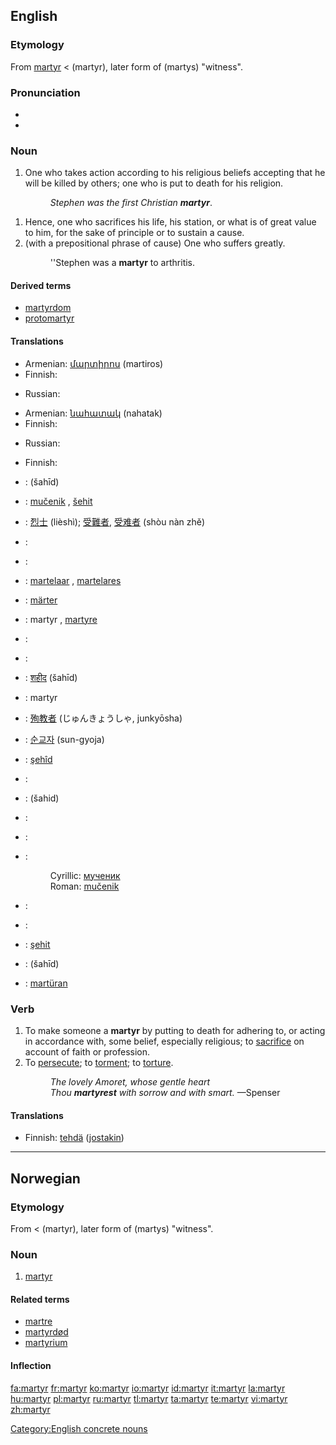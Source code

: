{{wikipedia}}
==English==

===Etymology===
From {{etyl|la}} [[martyr#Latin|martyr]] < {{etyl|grc|en}} '''{{polytonic|[[μάρτυρ]]}}''' (martyr), later form of '''{{polytonic|[[μάρτυς]]}}''' (martys) "witness".

===Pronunciation===
* {{audio|en-us-martyr.ogg|Audio (US)}}
* {{rhymes|ɑː(r)tə(r)}}

===Noun===
{{en-noun}}

# One who takes action according to his religious beliefs accepting that he will be killed by others; one who is put to death for his religion.
#: ''Stephen was the first Christian '''martyr'''''.
<!-- maybe somebody can find a way to include women without twice using "he or she"? -->
# Hence, one who sacrifices his life, his station, or what is of great value to him, for the sake of principle or to sustain a cause.
# (with a prepositional phrase of cause) One who suffers greatly.
#: ''Stephen was a '''martyr''' to arthritis.

====Derived terms====
* [[martyrdom]]
* [[protomartyr]]

====Translations====
{{trans-top|one killed for religion}}
* Armenian: [[մարտիրոս]] (martiros)
* Finnish: {{t-|fi|marttyyri}}
{{trans-mid}}
* Russian: {{t-|ru|мученик|m|tr=múčenik|sc=Cyrl}}
{{trans-bottom}}

{{trans-top|one who sacrifices their life for an important cause}}
* Armenian: [[նահատակ]] (nahatak)
* Finnish: {{t-|fi|marttyyri}}
{{trans-mid}}
* Russian: {{t-|ru|мученик|m|tr=múčenik|sc=Cyrl}}
{{trans-bottom}}

{{trans-top|one who suffers greatly}}
* Finnish: {{t|fi|uhri}}
{{trans-mid}}
{{trans-bottom}}

{{checktrans-top}}
* {{ttbc|Arabic}}: {{Arab|[[شهيد]]}} (šahīd) {{m}}
* {{ttbc|Bosnian}}: [[mučenik]] {{m}}, [[šehit]] {{m}}
* {{ttbc|Chinese}}: [[烈士]] (lièshì); [[受難者]], [[受难者]] (shòu nàn zhě)
* {{ttbc|Croatian}}: {{t-|hr|mučenik|m}}
* {{ttbc|Czech}}: {{t-|cs|mučedník|m}}
* {{ttbc|Dutch}}: [[martelaar]] {{m}}, [[martelares]] {{f}}
* {{ttbc|Estonian}}: [[märter]]
* {{ttbc|French}}: martyr {{m}}, [[martyre]] {{f}}
* {{ttbc|German}}: {{t-|de|Märtyrer|m}}
* {{ttbc|Greek}}: {{t|el|μάρτυρας|tr=mártiras|sc=Grek|m}}
* {{ttbc|Hindi}}: [[शहीद]] (šahīd) {{m}}
* {{ttbc|Interlingua}}: martyr
* {{ttbc|Japanese}}: [[殉教者]] (じゅんきょうしゃ, junkyōsha)
* {{ttbc|Korean}}: [[순교자]] (sun-gyoja)
{{checktrans-mid}}
* {{ttbc|Kurdish}}: [[şehîd]]
* {{ttbc|Norwegian}}: {{t-|no|martyr|m}}
* {{ttbc|Persian}}: {{fa-Arab|[[شهید]]}} (šahid)
* {{ttbc|Polish}}: {{t-|pl|męczennik|m}}
* {{ttbc|Portuguese}}: {{t-|pt|mártir}}
* {{ttbc|Serbian}}:
*: Cyrillic: [[мученик]] {{m}}
*: Roman: [[mučenik]] {{m}}
* {{ttbc|Spanish}}: {{t+|es|mártir|m}}
* {{ttbc|Swedish}}: {{t-|sv|martyr}}
* {{ttbc|Turkish}}: [[şehit]]
* {{ttbc|Urdu}}: {{ur-Arab|[[شہید]]}} (šahīd) {{m}}
* {{ttbc|Volapük}}: [[martüran]]
{{checktrans-bottom}}

===Verb===
{{en-verb}}
{{transitive}}

# To make someone a '''martyr''' by putting to death for adhering to, or acting in accordance with, some belief, especially religious; to [[sacrifice]] on account of faith or profession.
# To [[persecute]]; to [[torment]]; to [[torture]].
#: ''The lovely Amoret, whose gentle heart''
#: ''Thou '''martyrest''' with sorrow and with smart.'' —Spenser
<!-- webstah again -->

====Translations====
{{trans-top|to make someone a martyr}}
* Finnish: [[tehdä]] ([[jostakin]]) {{t|fi|marttyyri}}
{{trans-mid}}
{{trans-bottom}}

{{trans-see|torture}}

[[Category:English concrete nouns]]

----

==Norwegian==

===Etymology===
From {{etyl|la|no}} {{term|martyr}} < {{etyl|grc|no}} '''{{polytonic|[[μάρτυρ]]}}''' (martyr), later form of '''{{polytonic|[[μάρτυς]]}}''' (martys) "witness".

===Noun===
{{infl|no|noun}}

# [[#English|martyr]]

====Related terms====
* [[martre]]
* [[martyrdød]]
* [[martyrium]]

====Inflection====
{{no-noun|m1}}

[[fa:martyr]]
[[fr:martyr]]
[[ko:martyr]]
[[io:martyr]]
[[id:martyr]]
[[it:martyr]]
[[la:martyr]]
[[hu:martyr]]
[[pl:martyr]]
[[ru:martyr]]
[[tl:martyr]]
[[ta:martyr]]
[[te:martyr]]
[[vi:martyr]]
[[zh:martyr]]